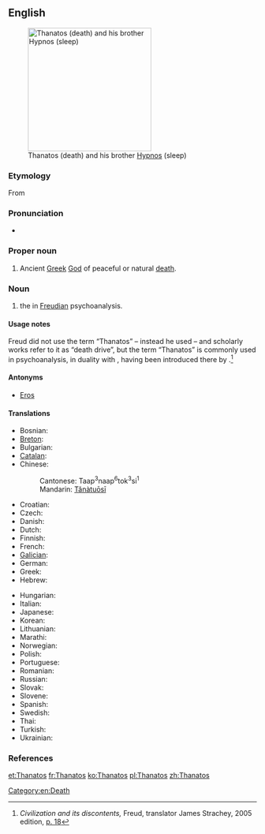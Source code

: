 ==English==
{{wikipedia}}
[[Image:Waterhouse-sleep and his half-brother death-1874.jpg|thumb|250px|right|Thanatos (death) and his brother [[Hypnos]] (sleep)]]

===Etymology===
From {{etyl|grc}} {{term|Θάνατος|lang=grc|tr=Thánatos|sc=polytonic}}

===Pronunciation===
* {{IPA|/ˈθænəˌtos/}}

===Proper noun===
{{en-proper noun}}

# {{Greek god}} Ancient [[Greek]] [[God]] of peaceful or natural [[death]].

===Noun===
{{en-noun|-}}

# {{psychoanalysis}} the {{w|death drive}} in [[Freudian]] psychoanalysis.

====Usage notes====
Freud did not use the term “Thanatos” – instead he used {{term|Todestrieb||death drive|lang=de}} – and scholarly works refer to it as “death drive”, but the term “Thanatos” is commonly used in psychoanalysis, in duality with {{term|Eros}}, having been introduced there by {{w|Paul Federn}}.<ref>''Civilization and its discontents,'' Freud, translator James Strachey, 2005 edition, [http://books.google.com/books?id=AW3z38T3u7YC&pg=PA18&dq=Thanatos p. 18]</ref>

====Antonyms====
* {{sense|death drive}} [[Eros]] {{qualifier|life drive}}

====Translations====
{{trans-top|Thanatos, the god of death}}
* Bosnian: {{t|bs|Tanatos|m}}
* [[Breton]]: {{t-|br|Thanatos|m|xs=Breton}}
* Bulgarian: {{t|bg|Танатос|m|tr=Tanatos}}
* [[Catalan]]: {{t|ca|Tànatos|m}}
* Chinese: {{t|cmn|塔納托斯|sc=Hani}}
*: Cantonese: Taap<sup>3</sup>naap<sup>6</sup>tok<sup>3</sup>si<sup>1</sup>
*: Mandarin: [[Tǎnàtuōsī]]
* Croatian: {{t|hr|Tanatos|m}}
* Czech: {{t-|cs|Thanatos|m}}
* Danish: {{t-|da|Thanatos}}
* Dutch: {{t-|nl|Thanatos}}
* Finnish: {{t-|fi|Thanatos}}
* French: {{t+|fr|Thanatos|m}}
* [[Galician]]: {{t|gl|Tánatos|m|xs=Galician}}
* German: {{t-|de|Thanatos|m}}
* Greek: {{t-|el|Θάνατος|m|tr=Thánatos}}
* Hebrew: {{t|he|תנטוס}}
{{trans-mid}}
* Hungarian: {{t-|hu|Thanatosz}}
* Italian: {{t|it|Tanato|m}}
* Japanese: {{t|ja|タナトス|tr=Tanatosu}}
* Korean: {{t+|ko|타나토스|tr=tanatos|sc=Hang}}
* Lithuanian: {{t|lt|Tanatas|m|xs=Lithuanian}}
* Marathi: {{t|mr|थानाटोस|tr=thānāṭosa|sc=Deva}}
* Norwegian: {{t-|no|Thanatos}}
* Polish: {{t|pl|Tanatos|m}}
* Portuguese: {{t|pt|Tânatos|m}}
* Romanian: {{t-|ro|Thanatos|m}}
* Russian: {{t|ru|Танатос|m|tr=Tanatos}}
* Slovak: {{t|sk|Tanatos|m}}
* Slovene: {{t|sl|Tanatos|m}}
* Spanish: {{t|es|Tánatos|m}}
* Swedish: {{t-|sv|Thanatos}}
* Thai: {{t|th|ทานาทอส}}
* Turkish: {{t-|tr|Thanatos}}
* Ukrainian: {{t|uk|Танатос|m|tr=Tanatos|xs=Ukrainian}}
{{trans-bottom}}

===References===
<references/>

[[Category:en:Death]]

[[et:Thanatos]]
[[fr:Thanatos]]
[[ko:Thanatos]]
[[pl:Thanatos]]
[[zh:Thanatos]]